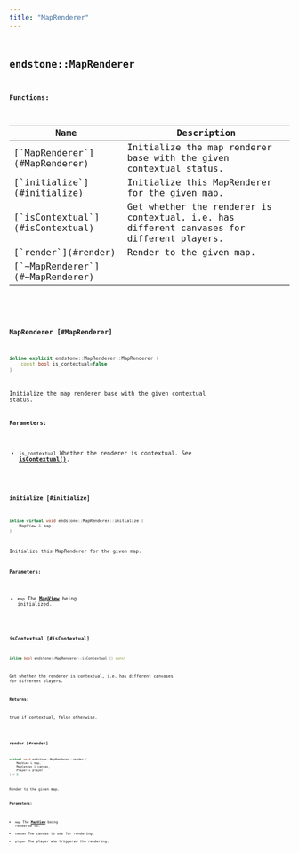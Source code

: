 ```yaml
---
title: "MapRenderer"
---
```


## <code className="doc-symbol doc-symbol-class"/> endstone::MapRenderer

















**Functions:**

<table>
<thead>
   <tr>
      <th>Name</th>
      <th>Description</th>
   </tr>
</thead>
<tbody>
<tr key="classendstone_1_1_map_renderer_1ac44bbcfebbdd168c39e5653ab03805ba">
    <td>[`MapRenderer`](#MapRenderer)</td>
    <td>Initialize the map renderer base with the given contextual status.</td>
</tr>
<tr key="classendstone_1_1_map_renderer_1aa373a4708be2892341831df75a246bfc">
    <td>[`initialize`](#initialize)</td>
    <td>Initialize this MapRenderer for the given map.</td>
</tr>
<tr key="classendstone_1_1_map_renderer_1a2b1e4003332c6d6d04cb86417f857fd3">
    <td>[`isContextual`](#isContextual)</td>
    <td>Get whether the renderer is contextual, i.e. has different canvases for different players.</td>
</tr>
<tr key="classendstone_1_1_map_renderer_1a2ffd5d14ab9ff49f698f187b14159778">
    <td>[`render`](#render)</td>
    <td>Render to the given map.</td>
</tr>
<tr key="classendstone_1_1_map_renderer_1a8772440cd8520c99a6ab6b3c5f4d1cbc">
    <td>[`~MapRenderer`](#~MapRenderer)</td>
    <td></td>
</tr>
</tbody>
</table>

### <code className="doc-symbol doc-symbol-function"/> MapRenderer [#MapRenderer]

```cpp
inline explicit endstone::MapRenderer::MapRenderer (
    const bool is_contextual=false
) 
```

Initialize the map renderer base with the given contextual status.



**Parameters:**


* `is_contextual` Whether the renderer is contextual. See [**isContextual()**](classendstone_1_1_map_renderer.md#function-iscontextual). 




        
### <code className="doc-symbol doc-symbol-function"/> initialize [#initialize]

```cpp
inline virtual void endstone::MapRenderer::initialize (
    MapView & map
) 
```

Initialize this MapRenderer for the given map.



**Parameters:**


* `map` The [**MapView**](classendstone_1_1_map_view.md) being initialized. 




        
### <code className="doc-symbol doc-symbol-function"/> isContextual [#isContextual]

```cpp
inline bool endstone::MapRenderer::isContextual () const
```

Get whether the renderer is contextual, i.e. has different canvases for different players.



**Returns:**

true if contextual, false otherwise. 





        
### <code className="doc-symbol doc-symbol-function"/> render [#render]

```cpp
virtual void endstone::MapRenderer::render (
    MapView & map,
    MapCanvas & canvas,
    Player & player
) = 0
```

Render to the given map.



**Parameters:**


* `map` The [**MapView**](classendstone_1_1_map_view.md) being rendered to. 
* `canvas` The canvas to use for rendering. 
* `player` The player who triggered the rendering. 




        